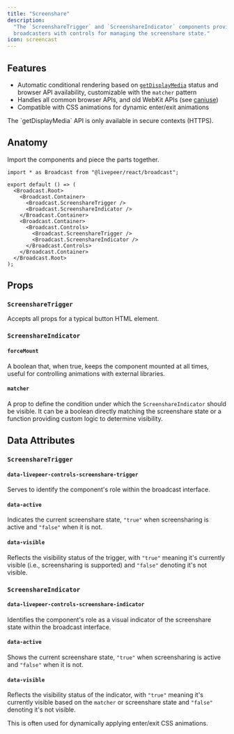 ```yaml
---
title: "Screenshare"
description:
  "The `ScreenshareTrigger` and `ScreenshareIndicator` components provide
  broadcasters with controls for managing the screenshare state."
icon: screencast
---
```



<ExampleWithCode type="broadcast" id="screenshare" />

## Features

- Automatic conditional rendering based on
  [`getDisplayMedia`](https://developer.mozilla.org/en-US/docs/Web/API/MediaDevices/getDisplayMedia)
  status and browser API availability, customizable with the `matcher` pattern
- Handles all common browser APIs, and old WebKit APIs (see
  [caniuse](https://caniuse.com/mdn-api_mediadevices_getdisplaymedia))
- Compatible with CSS animations for dynamic enter/exit animations

<Warning>
  The `getDisplayMedia` API is only available in secure contexts (HTTPS).
</Warning>

## Anatomy

Import the components and piece the parts together.

```tsx
import * as Broadcast from "@livepeer/react/broadcast";

export default () => (
  <Broadcast.Root>
    <Broadcast.Container>
      <Broadcast.ScreenshareTrigger />
      <Broadcast.ScreenshareIndicator />
    </Broadcast.Container>
    <Broadcast.Container>
      <Broadcast.Controls>
        <Broadcast.ScreenshareTrigger />
        <Broadcast.ScreenshareIndicator />
      </Broadcast.Controls>
    </Broadcast.Container>
  </Broadcast.Root>
);
```

## Props

### `ScreenshareTrigger`

Accepts all props for a typical button HTML element.

### `ScreenshareIndicator`

#### `forceMount`

A boolean that, when true, keeps the component mounted at all times, useful for
controlling animations with external libraries.

#### `matcher`

A prop to define the condition under which the `ScreenshareIndicator` should be
visible. It can be a boolean directly matching the screenshare state or a
function providing custom logic to determine visibility.

## Data Attributes

### `ScreenshareTrigger`

#### `data-livepeer-controls-screenshare-trigger`

Serves to identify the component's role within the broadcast interface.

#### `data-active`

Indicates the current screenshare state, `"true"` when screensharing is active
and `"false"` when it is not.

#### `data-visible`

Reflects the visibility status of the trigger, with `"true"` meaning it's
currently visible (i.e., screensharing is supported) and `"false"` denoting it's
not visible.

### `ScreenshareIndicator`

#### `data-livepeer-controls-screenshare-indicator`

Identifies the component's role as a visual indicator of the screenshare state
within the broadcast interface.

#### `data-active`

Shows the current screenshare state, `"true"` when screensharing is active and
`"false"` when it is not.

#### `data-visible`

Reflects the visibility status of the indicator, with `"true"` meaning it's
currently visible based on the `matcher` or screenshare state and `"false"`
denoting it's not visible.

This is often used for dynamically applying enter/exit CSS animations.
